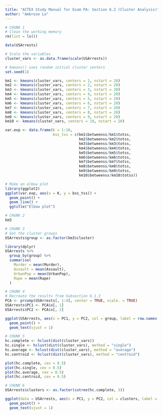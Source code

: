 ---
title: "ACTEX Study Manual for Exam PA: Section 6.2 (Cluster Analysis)"
author: "Ambrose Lo"
---


```{r}
# CHUNK 1
# Clean the working memory
rm(list = ls())

data(USArrests)

# Scale the variables
cluster_vars <- as.data.frame(scale(USArrests))

# kmeans() uses random initial cluster centers
set.seed(1)

km1 <- kmeans(cluster_vars, centers = 1, nstart = 20)
km2 <- kmeans(cluster_vars, centers = 2, nstart = 20)
km3 <- kmeans(cluster_vars, centers = 3, nstart = 20)
km4 <- kmeans(cluster_vars, centers = 4, nstart = 20)
km5 <- kmeans(cluster_vars, centers = 5, nstart = 20)
km6 <- kmeans(cluster_vars, centers = 6, nstart = 20)
km7 <- kmeans(cluster_vars, centers = 7, nstart = 20)
km8 <- kmeans(cluster_vars, centers = 8, nstart = 20)
km9 <- kmeans(cluster_vars, centers = 9, nstart = 20)
km10 <- kmeans(cluster_vars, centers = 10, nstart = 20)

var.exp <- data.frame(K = 1:10,
                      bss_tss = c(km1$betweenss/km1$totss,
                                  km2$betweenss/km2$totss,
                                  km3$betweenss/km3$totss,
                                  km4$betweenss/km4$totss,
                                  km5$betweenss/km5$totss,
                                  km6$betweenss/km6$totss,
                                  km7$betweenss/km7$totss,
                                  km8$betweenss/km8$totss,
                                  km9$betweenss/km9$totss,
                                  km10$betweenss/km10$totss))

# Make an elbow plot
library(ggplot2)
ggplot(var.exp, aes(x = K, y = bss_tss)) +
  geom_point() +
  geom_line() +
  ggtitle("Elbow plot")
```


```{r}
# CHUNK 2
km3
```


```{r}
# CHUNK 3
# Get the cluster groups
USArrests$group <- as.factor(km3$cluster)

library(dplyr)
USArrests %>%
  group_by(group) %>%
  summarise(
    Murder = mean(Murder),
    Assault = mean(Assault),
    UrbanPop = mean(UrbanPop),
    Rape = mean(Rape)
  )
```


```{r}
# CHUNK 4
# Recreate the results from Subsection 6.1.3
PCA <- prcomp(USArrests[, 1:4], center = TRUE, scale. = TRUE)
USArrests$PC1 <- PCA$x[, 1]
USArrests$PC2 <- PCA$x[, 2]

ggplot(USArrests, aes(x = PC1, y = PC2, col = group, label = row.names(USArrests))) +
  geom_point() +
  geom_text(vjust = 1)
```


```{r}
# CHUNK 5
hc.complete <- hclust(dist(cluster_vars))
hc.single <- hclust(dist(cluster_vars), method = "single")
hc.average <- hclust(dist(cluster_vars), method = "average")
hc.centroid <- hclust(dist(cluster_vars), method = "centroid")

plot(hc.complete, cex = 0.5)
plot(hc.single, cex = 0.5)
plot(hc.average, cex = 0.5)
plot(hc.centroid, cex = 0.5)
```


```{r}
# CHUNK 6
USArrests$clusters <- as.factor(cutree(hc.complete, 3))

ggplot(data = USArrests, aes(x = PC1, y = PC2, col = clusters, label = row.names(USArrests))) + 
  geom_point() +
  geom_text(vjust = 1)
```